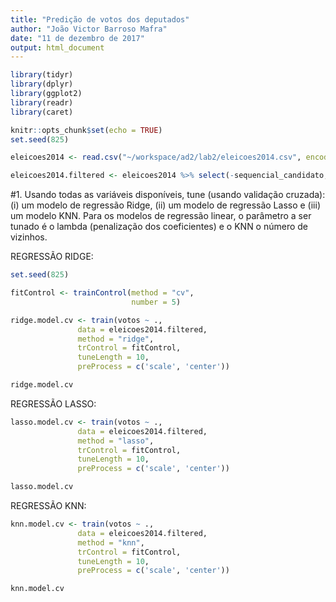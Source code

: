 ```yaml
---
title: "Predição de votos dos deputados"
author: "João Victor Barroso Mafra"
date: "11 de dezembro de 2017"
output: html_document
---
```


```r
library(tidyr)
library(dplyr)
library(ggplot2)
library(readr)
library(caret)
```


```r
knitr::opts_chunk$set(echo = TRUE)
set.seed(825)
```




```r
eleicoes2014 <- read.csv("~/workspace/ad2/lab2/eleicoes2014.csv", encoding = "latin1") %>% select(-cargo)

eleicoes2014.filtered <- eleicoes2014 %>% select(-sequencial_candidato, -nome, -numero_cadidato, -recursos_de_outros_candidatos.comites, -recursos_de_partidos, -recursos_de_pessoas_físicas, -recursos_de_pessoas_juridicas, -recursos_proprios, -setor_economico_receita, -setor_economico_despesa)
```


#1. Usando todas as variáveis disponíveis, tune (usando validação cruzada): (i) um modelo de regressão Ridge, (ii) um modelo de regressão Lasso e (iii) um modelo KNN. Para os modelos de regressão linear, o parâmetro a ser tunado é o lambda (penalização dos coeficientes) e o KNN o número de vizinhos.

REGRESSÃO RIDGE:

```r

set.seed(825)

fitControl <- trainControl(method = "cv",
                           number = 5)

ridge.model.cv <- train(votos ~ ., 
               data = eleicoes2014.filtered,
               method = "ridge",
               trControl = fitControl,
               tuneLength = 10,
               preProcess = c('scale', 'center'))

ridge.model.cv
```

REGRESSÃO LASSO:

```r

lasso.model.cv <- train(votos ~ ., 
               data = eleicoes2014.filtered,
               method = "lasso",
               trControl = fitControl,
               tuneLength = 10,
               preProcess = c('scale', 'center'))

lasso.model.cv

```


REGRESSÃO KNN:

```r
knn.model.cv <- train(votos ~ ., 
               data = eleicoes2014.filtered,
               method = "knn",
               trControl = fitControl,
               tuneLength = 10,
               preProcess = c('scale', 'center'))

knn.model.cv

```






